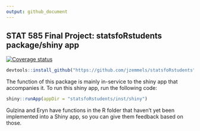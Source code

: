 ```yaml
---
output: github_document
---
```


<!-- README.md is generated from README.Rmd. Please edit that file -->

## STAT 585 Final Project: statsfoRstudents package/shiny app

[![Coverage status](https://codecov.io/gh/jzemmels/finalProject/branch/master/graph/badge.svg)](https://codecov.io/github/jzemmels/finalProject?branch=master)

```r
devtools::install_github("https://github.com/jzemmels/statsfoRstudents")
```

The function of this package is mainly in-service to the shiny app that accompanies it. To run this shiny app, run the following code:

```r
shiny::runApp(appDir = "statsfoRstudents/inst/shiny")
```

Gulzina and Eryn have functions in the R folder that haven't yet been implemented into a Shiny app, so you can give them feedback based on those.
